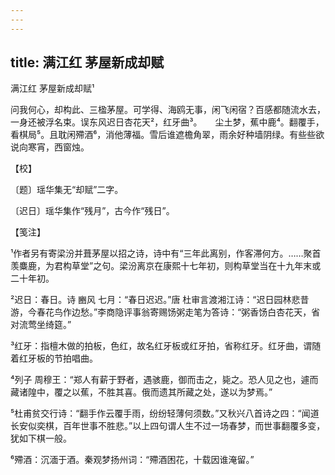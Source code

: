```yaml
---
---
---
```

title: 满江红 茅屋新成却赋
---



满江红 茅屋新成却赋¹





问我何心，却构此、三楹茅屋。可学得、海鸥无事，闲飞闲宿？百感都随流水去，一身还被浮名束。误东风迟日杏花天²，红牙曲³。　　尘土梦，蕉中鹿⁴。翻覆手，看棋局⁵。且耽闲殢酒⁶，消他薄福。雪后谁遮檐角翠，雨余好种墙阴绿。有些些欲说向寒宵，西窗烛。





【校】


〔题〕瑶华集无“却赋”二字。

〔迟日〕瑶华集作“残月”，古今作“残日”。





【笺注】


¹作者另有寄梁汾并葺茅屋以招之诗，诗中有“三年此离别，作客滞何方。……聚首羡麋鹿，为君构草堂”之句。梁汾离京在康熙十七年初，则构草堂当在十九年末或二十年初。

²迟日：春日。诗 豳风 七月：“春日迟迟。”唐 杜审言渡湘江诗：“迟日园林悲昔游，今春花鸟作边愁。”李商隐评事翁寄赐饧粥走笔为答诗：“粥香饧白杏花天，省对流莺坐绮筵。”

³红牙：指檀木做的拍板，色红，故名红牙板或红牙拍，省称红牙。红牙曲，谓随着红牙板的节拍唱曲。

⁴列子 周穆王：“郑人有薪于野者，遇骇鹿，御而击之，毙之。恐人见之也，遽而藏诸隍中，覆之以蕉，不胜其喜。俄而遗其所藏之处，遂以为梦焉。”

⁵杜甫贫交行诗：“翻手作云覆手雨，纷纷轻薄何须数。”又秋兴八首诗之四：“闻道长安似奕棋，百年世事不胜悲。”以上四句谓人生不过一场春梦，而世事翻覆多变，犹如下棋一般。

⁶殢酒：沉湎于酒。秦观梦扬州词：“殢酒困花，十载因谁淹留。”